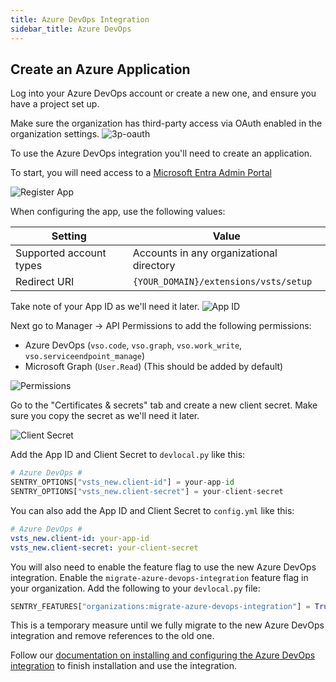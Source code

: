```yaml
---
title: Azure DevOps Integration
sidebar_title: Azure DevOps
---
```


## Create an Azure Application

Log into your Azure DevOps account or create a new one, and ensure you have a project set up.

Make sure the organization has third-party access via OAuth enabled in the organization settings.
![3p-oauth](./3p-oauth.png)


To use the Azure DevOps integration you'll need to create an application.

To start, you will need access to a [Microsoft Entra Admin Portal](https://entra.microsoft.com/#home)

![Register App](./register-app.png)


When configuring the app, use the following values:

| Setting                         | Value                                                                                              |
| ------------------------------- | -------------------------------------------------------------------------------------------------- |
| Supported account types         | Accounts in any organizational directory |
| Redirect URI                    | `{YOUR_DOMAIN}/extensions/vsts/setup`                                                              |

<Alert>

Take note of your App ID as we'll need it later.
![App ID](./app-id.png)

</Alert>

Next go to Manager -> API Permissions to add the following permissions:
* Azure DevOps (`vso.code`, `vso.graph`, `vso.work_write`, `vso.serviceendpoint_manage`)
* Microsoft Graph (`User.Read`) (This should be added by default)

![Permissions](./perms.png)

Go to the "Certificates & secrets" tab and create a new client secret. Make sure you copy the secret as we'll need it later.

![Client Secret](./client-secret.png)

Add the App ID and Client Secret to `devlocal.py` like this:

```python
# Azure DevOps #
SENTRY_OPTIONS["vsts_new.client-id"] = your-app-id
SENTRY_OPTIONS["vsts_new.client-secret"] = your-client-secret
```

You can also add the App ID and Client Secret to `config.yml` like this:

```yml
# Azure DevOps #
vsts_new.client-id: your-app-id
vsts_new.client-secret: your-client-secret
```

You will also need to enable the feature flag to use the new Azure DevOps integration.
Enable the `migrate-azure-devops-integration` feature flag in your organization.
Add the following to your `devlocal.py` file:

```python
SENTRY_FEATURES["organizations:migrate-azure-devops-integration"] = True
```

<Alert title="Feature Flag">

This is a temporary measure until we fully migrate to the new Azure DevOps integration and remove references to the old one.

</Alert>

Follow our [documentation on installing and configuring the Azure DevOps integration](https://docs.sentry.io/organization/integrations/source-code-mgmt/azure-devops/) to finish installation and use the integration.
